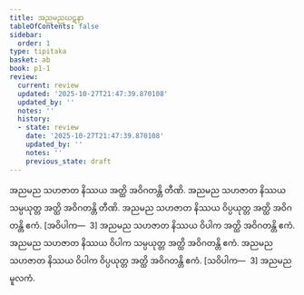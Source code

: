 ```yaml
---
title: အညမညဃဋနာ
tableOfContents: false
sidebar:
  order: 1
type: tipitaka
basket: ab
book: p1-1
review:
  current: review
  updated: '2025-10-27T21:47:39.870108'
  updated_by: ''
  notes: ''
  history:
  - state: review
    date: '2025-10-27T21:47:39.870108'
    updated_by: ''
    notes: ''
    previous_state: draft
---
```



<ReviewStatus review={frontmatter.review} showDetails={true} />

<HypothesisAnnotation frontmatter={frontmatter} />

<DynamicBreadcrumb />

<Division number="324" book="p1-1" e="ch" v="36" p="104">

<Paragraph number="1042" book="p1-1">
အညမည သဟဇာတ နိဿယ အတ္ထိ အဝိဂတန္တိ တီဏိ. အညမည သဟဇာတ နိဿယ သမ္ပယုတ္တ အတ္ထိ အဝိဂတန္တိ တီဏိ. အညမည သဟဇာတ နိဿယ ဝိပ္ပယုတ္တ အတ္ထိ အဝိဂတန္တိ ဧကံ. [အဝိပါက—  3]
</Paragraph>

<Paragraph number="1043" book="p1-1">
အညမည သဟဇာတ နိဿယ ဝိပါက အတ္ထိ အဝိဂတန္တိ ဧကံ. အညမည သဟဇာတ နိဿယ ဝိပါက သမ္ပယုတ္တ အတ္ထိ အဝိဂတန္တိ ဧကံ. အညမည သဟဇာတ နိဿယ ဝိပါက ဝိပ္ပယုတ္တ အတ္ထိ အဝိဂတန္တိ ဧကံ. [သဝိပါက—  3]

</Paragraph>
</Division>

<Paragraph number="1044" type="center" book="p1-1">
အညမညမူလကံ.
</Paragraph>